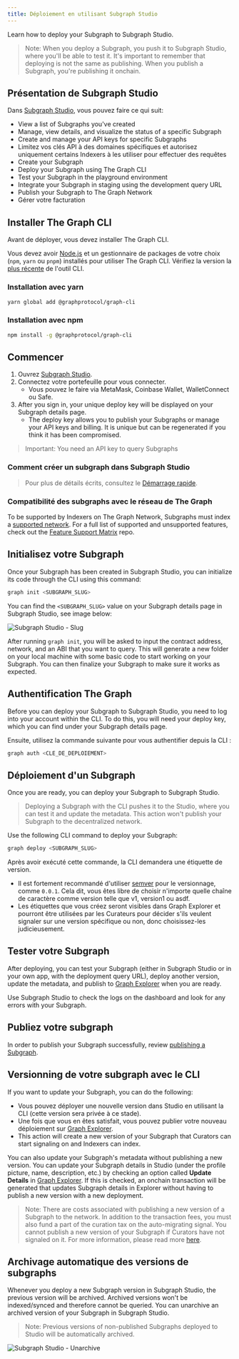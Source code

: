 ```yaml
---
title: Déploiement en utilisant Subgraph Studio
---
```


Learn how to deploy your Subgraph to Subgraph Studio.

> Note: When you deploy a Subgraph, you push it to Subgraph Studio, where you'll be able to test it. It's important to remember that deploying is not the same as publishing. When you publish a Subgraph, you're publishing it onchain.

## Présentation de Subgraph Studio

Dans [Subgraph Studio](https://thegraph.com/studio/), vous pouvez faire ce qui suit:

- View a list of Subgraphs you've created
- Manage, view details, and visualize the status of a specific Subgraph
- Create and manage your API keys for specific Subgraphs
- Limitez vos clés API à des domaines spécifiques et autorisez uniquement certains Indexers à les utiliser pour effectuer des requêtes
- Create your Subgraph
- Deploy your Subgraph using The Graph CLI
- Test your Subgraph in the playground environment
- Integrate your Subgraph in staging using the development query URL
- Publish your Subgraph to The Graph Network
- Gérer votre facturation

## Installer The Graph CLI

Avant de déployer, vous devez installer The Graph CLI.

Vous devez avoir [Node.js](https://nodejs.org/) et un gestionnaire de packages de votre choix (`npm`, `yarn` ou `pnpm`) installés pour utiliser The Graph CLI. Vérifiez la version la [plus récente](https://github.com/graphprotocol/graph-tooling/releases?q=%40graphprotocol%2Fgraph-cli&expanded=true) de l'outil CLI.

### Installation avec yarn

```bash
yarn global add @graphprotocol/graph-cli
```

### Installation avec npm

```bash
npm install -g @graphprotocol/graph-cli
```

## Commencer

1. Ouvrez [Subgraph Studio](https://thegraph.com/studio/).
2. Connectez votre portefeuille pour vous connecter.
   - Vous pouvez le faire via MetaMask, Coinbase Wallet, WalletConnect ou Safe.
3. After you sign in, your unique deploy key will be displayed on your Subgraph details page.
   - The deploy key allows you to publish your Subgraphs or manage your API keys and billing. It is unique but can be regenerated if you think it has been compromised.

> Important: You need an API key to query Subgraphs

### Comment créer un subgraph dans Subgraph Studio

<VideoEmbed title="How to Deploy a Subgraph - A Step-By-Step Walkthrough" youtube="nGIFuC69bSA" />

> Pour plus de détails écrits, consultez le [Démarrage rapide](/subgraphs/quick-start/).

### Compatibilité des subgraphs avec le réseau de The Graph

To be supported by Indexers on The Graph Network, Subgraphs must index a [supported network](/supported-networks/). For a full list of supported and unsupported features, check out the [Feature Support Matrix](https://github.com/graphprotocol/indexer/blob/main/docs/feature-support-matrix.md) repo.

## Initialisez votre Subgraph

Once your Subgraph has been created in Subgraph Studio, you can initialize its code through the CLI using this command:

```bash
graph init <SUBGRAPH_SLUG>
```

You can find the `<SUBGRAPH_SLUG>` value on your Subgraph details page in Subgraph Studio, see image below:

![Subgraph Studio - Slug](/img/doc-subgraph-slug.png)

After running `graph init`, you will be asked to input the contract address, network, and an ABI that you want to query. This will generate a new folder on your local machine with some basic code to start working on your Subgraph. You can then finalize your Subgraph to make sure it works as expected.

## Authentification The Graph

Before you can deploy your Subgraph to Subgraph Studio, you need to log into your account within the CLI. To do this, you will need your deploy key, which you can find under your Subgraph details page.

Ensuite, utilisez la commande suivante pour vous authentifier depuis la CLI :

```bash
graph auth <CLE_DE_DEPLOIEMENT>
```

## Déploiement d'un Subgraph

Once you are ready, you can deploy your Subgraph to Subgraph Studio.

> Deploying a Subgraph with the CLI pushes it to the Studio, where you can test it and update the metadata. This action won't publish your Subgraph to the decentralized network.

Use the following CLI command to deploy your Subgraph:

```bash
graph deploy <SUBGRAPH_SLUG>
```

Après avoir exécuté cette commande, la CLI demandera une étiquette de version.

- Il est fortement recommandé d'utiliser [semver](https://semver.org/) pour le versionnage, comme `0.0.1`. Cela dit, vous êtes libre de choisir n'importe quelle chaîne de caractère comme version telle que v1, version1 ou asdf.
- Les étiquettes que vous créez seront visibles dans Graph Explorer et pourront être utilisées par les Curateurs pour décider s'ils veulent signaler sur une version spécifique ou non, donc choisissez-les judicieusement.

## Tester votre Subgraph

After deploying, you can test your Subgraph (either in Subgraph Studio or in your own app, with the deployment query URL), deploy another version, update the metadata, and publish to [Graph Explorer](https://thegraph.com/explorer) when you are ready.

Use Subgraph Studio to check the logs on the dashboard and look for any errors with your Subgraph.

## Publiez votre subgraph

In order to publish your Subgraph successfully, review [publishing a Subgraph](/subgraphs/developing/publishing/publishing-a-subgraph/).

## Versionning de votre subgraph avec le CLI

If you want to update your Subgraph, you can do the following:

- Vous pouvez déployer une nouvelle version dans Studio en utilisant la CLI (cette version sera privée à ce stade).
- Une fois que vous en êtes satisfait, vous pouvez publier votre nouveau déploiement sur [Graph Explorer](https://thegraph.com/explorer).
- This action will create a new version of your Subgraph that Curators can start signaling on and Indexers can index.

You can also update your Subgraph's metadata without publishing a new version. You can update your Subgraph details in Studio (under the profile picture, name, description, etc.) by checking an option called **Update Details** in [Graph Explorer](https://thegraph.com/explorer). If this is checked, an onchain transaction will be generated that updates Subgraph details in Explorer without having to publish a new version with a new deployment.

> Note: There are costs associated with publishing a new version of a Subgraph to the network. In addition to the transaction fees, you must also fund a part of the curation tax on the auto-migrating signal. You cannot publish a new version of your Subgraph if Curators have not signaled on it. For more information, please read more [here](/resources/roles/curating/).

## Archivage automatique des versions de subgraphs

Whenever you deploy a new Subgraph version in Subgraph Studio, the previous version will be archived. Archived versions won't be indexed/synced and therefore cannot be queried. You can unarchive an archived version of your Subgraph in Subgraph Studio.

> Note: Previous versions of non-published Subgraphs deployed to Studio will be automatically archived.

![Subgraph Studio - Unarchive](/img/Unarchive.png)
